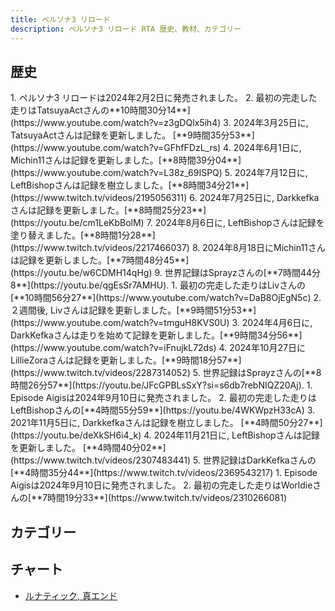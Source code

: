 ```yaml
---
title: ペルソナ3 リロード
description: ペルソナ3 リロード RTA 歴史、教材、カテゴリー
---
```



<DocsHero 
    content="ペルソナ3 リロードはペルソナ３のリメイク。"
    srcUrl={cover}
    alt="Persona 3 Cover"
/>

<LinkCard title="ランキング" href="https://www.speedrun.com/p3r" description="投稿されたRTA動画を観るようにSpeedrun.comへ"/>

## 歴史
<Tabs>
<TabItem label="ルナティック, 真エンド - PC版">
        <Steps>
            1. ペルソナ3 リロードは2024年2月2日に発売されました。
            2. 最初の完走した走りはTatsuyaActさんの**10時間30分14**](https://www.youtube.com/watch?v=z3gDQlx5ih4)
            3. 2024年3月25日に, TatsuyaActさんは記録を更新しました。 [**9時間35分53**](https://www.youtube.com/watch?v=GFhfFDzL_rs)
            4. 2024年6月1日に, Michin11さんは記録を更新しました。[**8時間39分04**](https://www.youtube.com/watch?v=L38z_69ISPQ)
            5. 2024年7月12日に, LeftBishopさんは記録を樹立しました。[**8時間34分21**](https://www.twitch.tv/videos/2195056311)
            6. 2024年7月25日に, Darkkefkaさんは記録を更新しました。[**8時間25分23**](https://youtu.be/cm1LeKbBolM)
            7. 2024年8月6日に, LeftBishopさんは記録を塗り替えました。[**8時間1分28**](https://www.twitch.tv/videos/2217466037)
            8. 2024年8月18日にMichin11さんは記録を更新しました。[**7時間48分45**](https://youtu.be/w6CDMH14qHg)
            9. 世界記録はSprayzさんの[**7時間44分8**](https://youtu.be/qgEsSr7AMHU).
        </Steps>
    </TabItem>
    <TabItem label="ルナティック, 真エンド - 機種版">
        <Steps>
           1. 最初の完走した走りはLivさんの[**10時間56分27**](https://www.youtube.com/watch?v=DaB8OjEgN5c)
	   2. ２週間後, Livさんは記録を更新しました。[**9時間51分53**](https://www.youtube.com/watch?v=tmguH8KVS0U)
	   3. 2024年4月6日に, DarkKefkaさんは走りを始めて記録を更新しました。[**9時間34分56**](https://www.youtube.com/watch?v=iFnujkL72ds)
	   4. 2024年10月27日にLillieZoraさんは記録を更新しました。[**9時間18分57**](https://www.twitch.tv/videos/2287314052)
        5. 世界記録はSprayzさんの[**8時間26分57**](https://youtu.be/JFcGPBLsSxY?si=s6db7rebNIQZ20Aj).
        </Steps>
    </TabItem>
<TabItem label="ハートレス, Episode Aigis - PC版">
        <Steps>
            1. Episode Aigisは2024年9月10日に発売されました。
            2. 最初の完走した走りはLeftBishopさんの[**4時間55分59**](https://youtu.be/4WKWpzH33cA)
            3. 2021年11月5日に, Darkkefkaさんは記録を樹立しました。 [**4時間50分27**](https://youtu.be/deXkSH6i4_k)
            4. 2024年11月21日に, LeftBishopさんは記録を更新しました。 [**4時間40分02**](https://www.twitch.tv/videos/2307483441)
            5. 世界記録はDarkKefkaさんの[**4時間35分44**](https://www.twitch.tv/videos/2369543217)
        </Steps>
    </TabItem>
<TabItem label="ハートレス, Episode Aigis - 機種版">
        <Steps>
             1. Episode Aigisは2024年9月10日に発売されました。
             2. 最初の完走した走りはWorldieさんの[**7時間19分33**](https://www.twitch.tv/videos/2310266081)
        </Steps>
    </TabItem>
</Tabs>


## カテゴリー
<CardGrid>
    <Card title="ノーマル, 真エンド"></Card>
    <Card title="ルナティック, 真エンド"></Card>
</CardGrid>

## チャート
- [ルナティック, 真エンド](https://docs.google.com/document/d/17m72zqLohfoLH842zDwP2BnByJhnKhh-R518vVn9VY4/edit?usp=drivesdk)